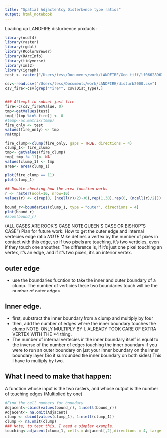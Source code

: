 ```yaml
---
title: "Spatial Adjactentcy Disterbence type ratios"
output: html_notebook
---
```



Loading up LANDFIRE disturbence products: 

```r
library(ncdf4)
library(raster)
library(rgdal)
library(RColorBrewer)
library(RArcInfo)
library(tidyverse)
library(xml2)
library(igraph)
test <- raster("/Users/tess/Documents/work/LANDFIRE/Geo_tiff/lf06628962_US_DIST2000/US_DIST2000\\US_DIST2000.tif")

csv<-read.csv("/Users/tess/Documents/work/LANDFIRE/disturb2000.csv")
csv_fire<-csv[grep("*ire*", csv$Dist_Type),]


### Attempt to subset just fire
fire<-c(csv_fire$Value, 0)
tmp<-getValues(test)
tmp[!(tmp %in% fire)] <- 0
#temp<-as.matrix(temp)
fire_only <- test
values(fire_only) <- tmp
rm(tmp)

fire_clump<-clump(fire_only, gaps = TRUE, directions = 4)
clump_1<- fire_clump
tmp<- getValues(fire_clump)
tmp[ tmp != 11]<- NA
values(clump_1) <- tmp
area<- area(clump_1)

plot(fire_clump == 11)
plot(clump_1)

## Double checking how the area function works
r <- raster(ncol=10, nrow=10)
values(r) <- c(rep(0, (ncell(r)/2)-30),rep(1,30),rep(0, (ncell(r)/2)))

bound_r<-boundaries(clump_1, type = "outer", directions = 4)
plot(bound_r)
#zoom(bound_r)
```
(ALL CASES ARE ROOK'S CASE NOTE QUEEN'S CASE OR BISHOP"S CASE")
Plan for future work: How to get the outer edge and internal vertecies edge ratio
*NOTE* Mike defines a vertex by the number of pixes in contact with this edge, so if two pixels are touching, it's two verticies, even if they touch one anouther. The difference is, if it's just one pixel touching an vertex, it's an edge, and if it's two pixels, it's an interior vertex. 

## outer edge

- use the boundaries fucntion to take the inner and outer boundary of a clump. The number of verticies these two boundaries touch will be the number of outer edges

## Inner edge. 

- first, substract the inner boundary from a clump and multiply by four
- then, add the number of edges where the inner boundary touches the clump NOTE: ONLY MULTIPLY BY 1. ALREADY TOOK CARE OF EXTRA VERTEX WITH THE *4 thing.
- The number of internal vertecies in the inner boundary itself is equal to the inverse of the number of edges touching the inner boundary if you were to run an outer boundary on just your inner boundary on the inner boundary layer (So it surrounded the inner boundary on both sides) 
This I have to multiply by two. 


## What I need to make that happen:
  A function whose input is the two rasters, and whose output is the number of touching edges (Multiplied by one)
  
```r
#Find the cell numbers for boundary
Adjacent<-cbind(values(bound_r), 1:ncell(bound_r))
Adjacent<- na.omit(Adjacent)
clump <- cbind(values(clump_1), 1:ncell(clump_1))
clump <- na.omit(clump)
### Note, to test this, I need a simpler example. 
touching<-adjacent(clump_1, cells = Adjacent[,2],directions = 4, target = clump[,2] )

```